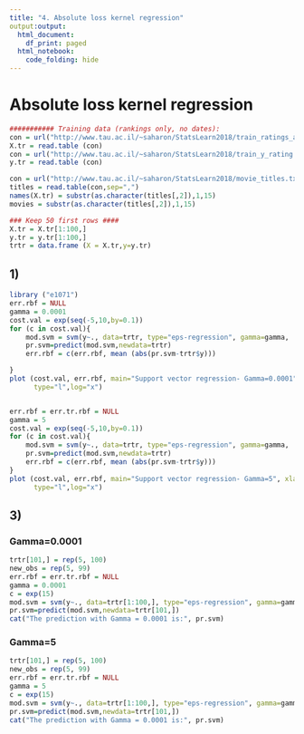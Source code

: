 ```yaml
---
title: "4. Absolute loss kernel regression"
output:output:
  html_document:
    df_print: paged
  html_notebook: 
    code_folding: hide
---
```



# Absolute loss kernel regression
```r

########### Training data (rankings only, no dates):
con = url("http://www.tau.ac.il/~saharon/StatsLearn2018/train_ratings_all.dat")
X.tr = read.table (con)
con = url("http://www.tau.ac.il/~saharon/StatsLearn2018/train_y_rating.dat")
y.tr = read.table (con)

con = url("http://www.tau.ac.il/~saharon/StatsLearn2018/movie_titles.txt")
titles = read.table(con,sep=",")
names(X.tr) = substr(as.character(titles[,2]),1,15)
movies = substr(as.character(titles[,2]),1,15)

### Keep 50 first rows ####
X.tr = X.tr[1:100,]
y.tr = y.tr[1:100,]
trtr = data.frame (X = X.tr,y=y.tr)

```

## 1) 
```r
library ("e1071")
err.rbf = NULL
gamma = 0.0001
cost.val = exp(seq(-5,10,by=0.1))
for (c in cost.val){
    mod.svm = svm(y~., data=trtr, type="eps-regression", gamma=gamma,  epsilon=0, cost=c)
    pr.svm=predict(mod.svm,newdata=trtr)
    err.rbf = c(err.rbf, mean (abs(pr.svm-trtr$y)))

}
plot (cost.val, err.rbf, main="Support vector regression- Gamma=0.0001", xlab="Cost", ylab="mean absolute loss",
      type="l",log="x")



```

```r
err.rbf = err.tr.rbf = NULL
gamma = 5
cost.val = exp(seq(-5,10,by=0.1))
for (c in cost.val){
    mod.svm = svm(y~., data=trtr, type="eps-regression", gamma=gamma,  epsilon=0, cost=c)
    pr.svm=predict(mod.svm,newdata=trtr)
    err.rbf = c(err.rbf, mean (abs(pr.svm-trtr$y)))
}
plot (cost.val, err.rbf, main="Support vector regression- Gamma=5", xlab="Cost", ylab="mean absolute loss",
      type="l",log="x")


```

## 3)
### Gamma=0.0001
```r
trtr[101,] = rep(5, 100)
new_obs = rep(5, 99)
err.rbf = err.tr.rbf = NULL
gamma = 0.0001
c = exp(15)
mod.svm = svm(y~., data=trtr[1:100,], type="eps-regression", gamma=gamma,  epsilon=0, cost=c)
pr.svm=predict(mod.svm,newdata=trtr[101,])
cat("The prediction with Gamma = 0.0001 is:", pr.svm)
```


### Gamma=5
```r
trtr[101,] = rep(5, 100)
new_obs = rep(5, 99)
err.rbf = err.tr.rbf = NULL
gamma = 5
c = exp(15)
mod.svm = svm(y~., data=trtr[1:100,], type="eps-regression", gamma=gamma,  epsilon=0, cost=c)
pr.svm=predict(mod.svm,newdata=trtr[101,])
cat("The prediction with Gamma = 0.0001 is:", pr.svm)
```
